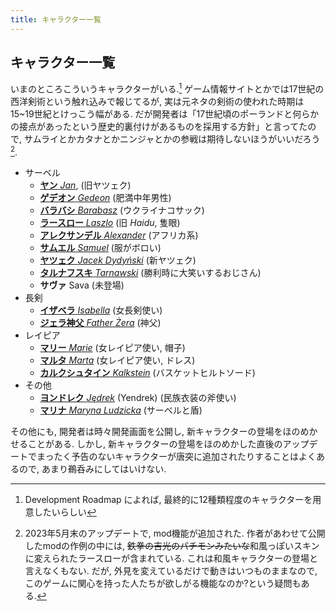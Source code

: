 ```yaml
---
title: キャラクター一覧
---
```


## キャラクター一覧

いまのところこういうキャラクターがいる.^[Development Roadmap によれば, 最終的に12種類程度のキャラクターを用意したいらしい] ゲーム情報サイトとかでは17世紀の西洋剣術という触れ込みで報じてるが, 実は元ネタの剣術の使われた時期は15~19世紀とけっこう幅がある. だが開発者は「17世紀頃のポーランドと何らかの接点があったという歴史的裏付けがあるものを採用する方針」と言ってたので, サムライとかカタナとかニンジャとかの参戦は期待しないほうがいいだろう^[2023年5月末のアップデートで, mod機能が追加された. 作者があわせて公開したmodの作例の中には, ~~鉄拳の吉光のパチモンみたいな~~和風っぽいスキンに変えられたラースローが含まれている. これは和風キャラクターの登場と言えなくもない. だが, 外見を変えているだけで動きはいつものままなので, このゲームに関心を持った人たちが欲しがる機能なのか?という疑問もある.].

* サーベル
    * [**ヤン** _Jan_](../characters/sabers/Jan.qmd), (旧ヤツェク)
    * [**ゲデオン** _Gedeon_](../characters/sabers/Gedeon.qmd) (肥満中年男性)
    * [**バラバシ** _Barabasz_](../characters/sabers/Barabasz.qmd) (ウクライナコサック)
    * [**ラースロー** _Laszlo_](../characters/sabers/Laszlo.qmd) (旧 _Haidu_, 隻眼)
    * [**アレクサンデル** _Alexander_](../characters/sabers/Aleksander.qmd) (アフリカ系)
    * [**サムエル** _Samuel_](../characters/sabers/Samuel.qmd) (服がボロい)
    * [**ヤツェク** _Jacek Dydyński_](../characters/sabers/Jacek.qmd) (新ヤツェク)
    * [**タルナフスキ** _Tarnawski_](../characters/sabers/Tarnawski.qmd) (勝利時に大笑いするおじさん)
    * **サヴァ** Sava (未登場)
* 長剣
    * [**イザベラ** _Isabella_](../characters/longswords/Isabella.qmd) (女長剣使い)
    * [**ジェラ神父** _Father Żera_](../characters/longswords/FatherZera.qmd) (神父)
* レイピア
    * [**マリー** _Marie_](../characters/rapiers/Marie.qmd) (女レイピア使い, 帽子)
    * [**マルタ** _Marta_](../characters/rapiers/Marta.qmd) (女レイピア使い, ドレス)
    * [**カルクシュタイン** _Kalkstein_](../characters/rapiers/Kalkstein.qmd)  (バスケットヒルトソード)
* その他
    * [**ヨンドレク** _Jędrek_](../characters/extras/Jedrek.qmd) (Yendrek) (民族衣装の斧使い)
    * [**マリナ** _Maryna Ludzicka_](../characters/extras/Maryna.qmd) (サーベルと盾)

その他にも, 開発者は時々開発画面を公開し, 新キャラクターの登場をほのめかせることがある. しかし, 新キャラクターの登場をほのめかした直後のアップデートでまったく予告のないキャラクターが唐突に追加されたりすることはよくあるので, あまり鵜呑みにしてはいけない.
